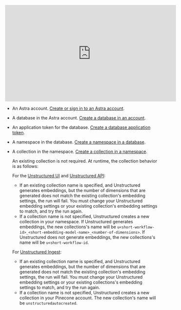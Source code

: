 <iframe
width="560"
height="315"
src="https://www.youtube.com/embed/PMs1iwL52aM"
title="YouTube video player"
frameborder="0"
allow="accelerometer; autoplay; clipboard-write; encrypted-media; gyroscope; picture-in-picture"
allowfullscreen
></iframe>

- An Astra account. [Create or sign in to an Astra account](https://astra.datastax.com/).
- A database in the Astra account. [Create a database in an account](https://docs.datastax.com/en/astra-db-classic/databases/manage-create.html).
- An application token for the database. [Create a database application token](https://docs.datastax.com/en/astra-db-serverless/administration/manage-application-tokens.html).
- A namespace in the database. [Create a namespace in a database](https://docs.datastax.com/en/astra-db-serverless/databases/manage-namespaces.html#create-namespace).
- A collection in the namespace. [Create a collection in a namespace](https://docs.datastax.com/en/astra-db-serverless/databases/manage-collections.html#create-collection).

  An existing collection is not required. At runtime, the collection behavior is as follows:

  For the [Unstructured UI](/ui/overview) and [Unstructured API](/api-reference/overview):

  - If an existing collection name is specified, and Unstructured generates embeddings, 
    but the number of dimensions that are generated does not match the existing collection's embedding settings, the run will fail. 
    You must change your Unstructured embedding settings or your existing collection's embedding settings to match, and try the run again.
  - If a collection name is not specified, Unstructured creates a new collection in your namespace. If Unstructured generates embeddings, 
    the new collections's name will be `u<short-workflow-id>_<short-embedding-model-name>_<number-of-dimensions>`. 
    If Unstructured does not generate embeddings, the new collections's name will be `u<short-workflow-id`.

  For [Unstructured Ingest](/open-source/ingestion/overview):

  - If an existing collection name is specified, and Unstructured generates embeddings, 
    but the number of dimensions that are generated does not match the existing collection's embedding settings, the run will fail. 
    You must change your Unstructured embedding settings or your existing collections's embedding settings to match, and try the run again. 
  - If a collection name is not specified, Unstructured creates a new collection in your Pinecone account. The new collection's name will be `unstructuredautocreated`.